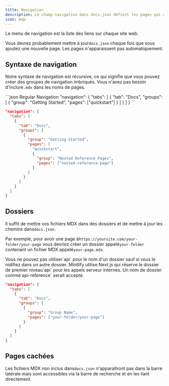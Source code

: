 ```yaml
---
title: Navigation
description: Le champ navigation dans docs.json définit les pages qui apparaissent dans le menu de navigation
icon: map
---
```


Le menu de navigation est la liste des liens sur chaque site web.

Vous devrez probablement mettre à jour`docs.json` chaque fois que vous ajoutez une nouvelle page. Les pages n'apparaissent pas automatiquement.

## Syntaxe de navigation

Notre syntaxe de navigation est récursive, ce qui signifie que vous pouvez créer des groupes de navigation imbriqués. Vous n'avez pas besoin d'inclure`.mdx` dans les noms de pages.

<CodeGroup>
  ```json Regular Navigation
  "navigation": {
    "tabs": [
      {
        "tab": "Docs",
        "groups": [
          {
            "group": "Getting Started",
            "pages": ["quickstart"]
          }
        ]
      }
    ]
  }
  ```

  ```json Nested Navigation
  "navigation": {
    "tabs": [
      {
        "tab": "Docs",
        "groups": [
          {
            "group": "Getting Started",
            "pages": [
              "quickstart",
              {
                "group": "Nested Reference Pages",
                "pages": ["nested-reference-page"]
              }
            ]
          }
        ]
      }
    ]
  }
  ```
</CodeGroup>

## Dossiers

Il suffit de mettre vos fichiers MDX dans des dossiers et de mettre à jour les chemins dans`docs.json`.

Par exemple, pour avoir une page à`https://yoursite.com/your-folder/your-page` vous devriez créer un dossier appelé`your-folder` contenant un fichier MDX appelé`your-page.mdx`.

<Warning>
  Vous ne pouvez pas utiliser`api` pour le nom d'un dossier sauf si vous le nidifiez dans un autre dossier. Mintlify utilise Next.js qui réserve le dossier de premier niveau`api` pour les appels serveur internes. Un nom de dossier comme`api-reference` serait accepté.
</Warning>

```json Navigation With Folder
"navigation": {
  "tabs": [
    {
      "tab": "Docs",
      "groups": [
        {
          "group": "Group Name",
          "pages": ["your-folder/your-page"]
        }
      ]
    }
  ]
}
```

## Pages cachées

Les fichiers MDX non inclus dans`docs.json` n'apparaîtront pas dans la barre latérale mais sont accessibles via la barre de recherche et en les liant directement.
